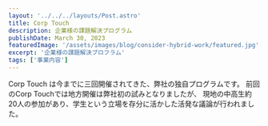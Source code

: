 ```yaml
---
layout: '../../../layouts/Post.astro'
title: Corp Touch
description: 企業様の課題解決プログラム
publishDate: March 30, 2023
featuredImage: '/assets/images/blog/consider-hybrid-work/featured.jpg'
excerpt: '企業様の課題解決プロフラム'
tags: ['事業内容']
---
```

Corp Touch は今までに三回開催されてきた、弊社の独自プログラムです。
前回のCorp Touchでは地方開催は弊社初の試みとなりましたが、
現地の中高生約20人の参加があり、学生という立場を存分に活かした活発な議論が行われました。
